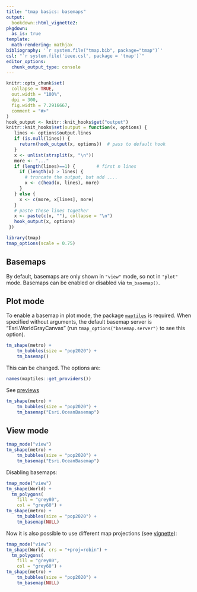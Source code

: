 ```yaml
---
title: "tmap basics: basemaps"
output: 
  bookdown::html_vignette2:
pkgdown:
  as_is: true
template:
  math-rendering: mathjax
bibliography: '`r system.file("tmap.bib", package="tmap")`'
csl: "`r system.file('ieee.csl', package = 'tmap')`"
editor_options: 
  chunk_output_type: console
---
```


```r
knitr::opts_chunk$set(
  collapse = TRUE,
  out.width = "100%",
  dpi = 300,
  fig.width = 7.2916667,
  comment = "#>"
)
hook_output <- knitr::knit_hooks$get("output")
knitr::knit_hooks$set(output = function(x, options) {
   lines <- options$output.lines
   if (is.null(lines)) {
     return(hook_output(x, options))  # pass to default hook
   }
   x <- unlist(strsplit(x, "\n"))
   more <- "..."
   if (length(lines)==1) {        # first n lines
     if (length(x) > lines) {
       # truncate the output, but add ....
       x <- c(head(x, lines), more)
     }
   } else {
     x <- c(more, x[lines], more)
   }
   # paste these lines together
   x <- paste(c(x, ""), collapse = "\n")
   hook_output(x, options)
 })

```


```r
library(tmap)
tmap_options(scale = 0.75)
```



## Basemaps

By default, basemaps are only shown in `"view"` mode, so not in `"plot"` mode. Basemaps can be enabled or disabled via `tm_basemap()`. 

## Plot mode

To enable a basemap in plot mode, the package [`maptiles`](https://github.com/riatelab/maptiles/) is required. When specified without arguments, the default basemap server is "Esri.WorldGrayCanvas" (run `tmap_options("basemap.server")` to see this option).

```r
tm_shape(metro) +
	tm_bubbles(size = "pop2020") +
	tm_basemap()
```

This can be changed. The options are:

```r
names(maptiles::get_providers())
```

See [previews](https://leaflet-extras.github.io/leaflet-providers/preview/)

```r
tm_shape(metro) +
	tm_bubbles(size = "pop2020") +
	tm_basemap("Esri.OceanBasemap")
```

## View mode


```r
tmap_mode("view")
tm_shape(metro) +
	tm_bubbles(size = "pop2020") +
	tm_basemap("Esri.OceanBasemap")
```


Disabling basemaps:

```r
tmap_mode("view")
tm_shape(World) +
  tm_polygons(
    fill = "grey80", 
    col = "grey60") +
tm_shape(metro) +
	tm_bubbles(size = "pop2020") +
	tm_basemap(NULL)
```

Now it is also possible to use different map projections (see [vignette](https://r-tmap.github.io/tmap/articles/12_foundations_crs)):

```r
tmap_mode("view")
tm_shape(World, crs = "+proj=robin") +
  tm_polygons(
    fill = "grey80", 
    col = "grey60") +
tm_shape(metro) +
	tm_bubbles(size = "pop2020") +
	tm_basemap(NULL)
```

